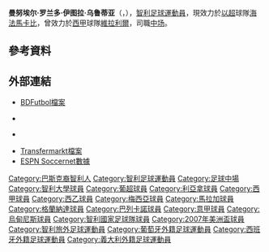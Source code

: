 {{NoteTA
|G1=laliga
|G2=football
|G3=意甲
|T=zh-hans:曼努埃尔·伊图拉;zh-hk:文路爾·伊度拉;zh-tw:曼努埃爾·伊圖拉;
|1=zh-hans:伊图拉;zh-hk:伊度拉;zh-tw:伊圖拉;
}}
{{Infobox football biography
| name = 曼努埃尔·伊图拉<br/>Manuel Iturra
| image =
| fullname = Manuel Rolando Iturra Urrutia
| birth_date = {{birth date and age|1984|6|23|df=y}}
| birth_place = 智利[[特木科|特木科]]
| height = {{convert|1.74|m|ftin|0|abbr=on}}
| position = [[中场|中场]]
| currentclub = [[海法馬卡比足球俱樂部|海法馬卡比]]
| clubnumber = 8
| youthyears1 = | youthclubs1 = [[智利大学足球俱乐部|智利大学]]         
| years1 = 2003–2010 | clubs1 = [[智利大学足球俱乐部|智利大学]] | caps1 = 216 | goals1 = 6
| years2 = 2011–2012 | clubs2 =  [[利亞拿體育會|利亞拿]] | caps2 = 11 | goals2 = 0
| years3 = 2011–2012 | clubs3 = → [[皇家穆爾西亞足球俱樂部|穆爾西亞]]（借用） | caps3 = 35 | goals3 = 1
| years4 = 2012–2013 | clubs4 = [[馬拉加足球俱樂部|馬拉加]] | caps4 = 25 | goals4 = 0
| years5 = 2013–2015 | clubs5 = [[格拉纳达足球俱乐部|格拉纳达]] | caps5 = 64 | goals5 = 1
| years6 = 2015–2016 | clubs6 = [[乌迪内斯足球俱乐部|乌迪内斯]] | caps6 = 17 | goals6 = 0
| years7 = 2016      | clubs7 = → [[巴列卡诺闪电|巴列卡诺]]（借用） | caps7 = 6 | goals7 = 0
| years8 = 2016–2017     | clubs8 = [[内卡哈俱乐部|内卡哈]] | caps8 = 47 | goals8 = 0
| years9 = 2018     | clubs9 = [[馬拉加足球會|馬拉加]] | caps9 = 20 | goals9 = 0
| years10 = 2018-2019 | clubs10 = [[比利亞雷阿爾足球俱樂部|維拉利爾]] | caps10 = 3 | goals10 = 0
| years11 = 2019- | clubs11 = [[海法馬卡比足球俱樂部|海法馬卡比]] | caps11 = 1 | goals11 = 0
| nationalyears1 = 2005–2012 | nationalteam1 = [[智利國家足球隊|智利]] | nationalcaps1 = 33 | nationalgoals1 = 1
| pcupdate = 2019年2月17日
| ntupdate = 2012年11月14日
}}
{{Spanish name|Iturra|Urrutia}}
'''曼努埃尔·罗兰多·伊图拉·乌鲁蒂亚'''（{{lang-es|'''Manuel Rolando Iturra Urrutia'''}}，{{bd|1984年|6月23日|catIdx=}}），[[智利|智利]][[足球|足球]][[運動員|運動員]]，現效力於[[以色列足球超級聯賽|以超]]球隊[[海法馬卡比足球俱樂部|海法馬卡比]]，曾效力於[[西甲|西甲]]球隊[[比利亞雷阿爾足球俱樂部|維拉利爾]]，司職[[中场|中场]]。

==參考資料==
{{Reflist}}

==外部連結==
*[http://www.bdfutbol.com/en/j/j8744.html BDFutbol檔案] {{Wayback|url=http://www.bdfutbol.com/en/j/j8744.html |date=20150224133512 }} {{en icon}}
*{{NFT player|15144}} {{en icon}}
*{{FIFA player|275787}} {{en icon}}
*[http://www.transfermarkt.co.uk/en/manuel-iturra/profil/spieler_40428.html Transfermarkt檔案] {{Wayback|url=http://www.transfermarkt.co.uk/en/manuel-iturra/profil/spieler_40428.html |date=20130523042148 }} {{en icon}}
*[http://soccernet.espn.go.com/players/stats?id=70355&cc=5739 ESPN Soccernet數據] {{en icon}}

{{DEFAULTSORT:Iturra, Manuel}}

[[Category:巴斯克裔智利人|Category:巴斯克裔智利人]]
[[Category:智利足球運動員|Category:智利足球運動員]]
[[Category:足球中場|Category:足球中場]]
[[Category:智利大學球員|Category:智利大學球員]]
[[Category:葡超球員|Category:葡超球員]]
[[Category:利亞拿球員|Category:利亞拿球員]]
[[Category:西甲球員|Category:西甲球員]]
[[Category:西乙球員|Category:西乙球員]]
[[Category:梅西亞球員|Category:梅西亞球員]]
[[Category:馬拉加球員|Category:馬拉加球員]]
[[Category:格蘭納達球員|Category:格蘭納達球員]]
[[Category:巴列卡諾球員|Category:巴列卡諾球員]]
[[Category:意甲球員|Category:意甲球員]]
[[Category:烏甸尼斯球員|Category:烏甸尼斯球員]]
[[Category:智利國家足球隊球員|Category:智利國家足球隊球員]]
[[Category:2007年美洲盃球員|Category:2007年美洲盃球員]]
[[Category:智利旅外足球運動員|Category:智利旅外足球運動員]]
[[Category:葡萄牙外籍足球運動員|Category:葡萄牙外籍足球運動員]]
[[Category:西班牙外籍足球運動員|Category:西班牙外籍足球運動員]]
[[Category:義大利外籍足球運動員|Category:義大利外籍足球運動員]]